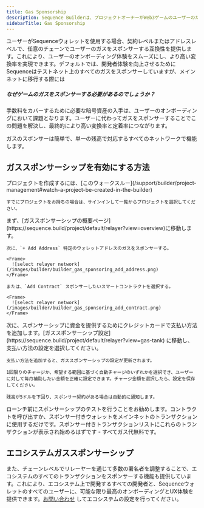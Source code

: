```yaml
---
title: Gas Sponsorship
description: Sequence Builderは、プロジェクトオーナーがWeb3ゲームのユーザーのためにガスを支援できるガススポンサーシップ機能を提供します。取引手数料をカバーすることで、プレイヤーは手数料用の暗号資産を入手する心配なく、シームレスなゲーム体験を楽しむことができます。
sidebarTitle: Gas Sponsorship
---
```


ユーザーがSequenceウォレットを使用する場合、契約レベルまたはアドレスレベルで、任意のチェーンでユーザーのガスをスポンサーする互換性を提供します。これにより、ユーザーのオンボーディング体験をスムーズにし、より高い変換率を実現できます。デフォルトでは、開発者体験を向上させるためにSequenceはテストネット上のすべてのガスをスポンサーしていますが、メインネットに移行する際には

##### なぜゲームのガスをスポンサーする必要があるのでしょうか？

手数料をカバーするために必要な暗号資産の入手は、ユーザーのオンボーディングにおいて課題となります。ユーザーに代わってガスをスポンサーすることでこの問題を解決し、最終的により高い変換率と定着率につながります。

ガスのスポンサーは簡単で、単一の残高で対応するすべてのネットワークで機能します。

## ガススポンサーシップを有効にする方法

<Steps>
  <Step title="Create or Select Project">
    プロジェクトを作成するには、[このウォークスルー](/support/builder/project-management#watch-a-project-be-created-in-the-builder)

    すでにプロジェクトをお持ちの場合は、サインインして一覧からプロジェクトを選択してください。
  </Step>

  <Step title="Sponsor Contract Address">
    まず、[ガススポンサーシップの概要ページ](https://sequence.build/project/default/relayer?view=overview)に移動します。

    次に、`+ Add Address` 特定のウォレットアドレスのガスをスポンサーする。

    <Frame>
      ![select relayer network](/images/builder/builder_gas_sponsoring_add_address.png)
    </Frame>

    または、`Add Contract` スポンサーしたいスマートコントラクトを選択する。

    <Frame>
      ![select relayer network](/images/builder/builder_gas_sponsoring_add_contract.png)
    </Frame>
  </Step>

  <Step title="Add Payment & Configure">
    次に、スポンサーシップに資金を提供するためにクレジットカードで支払い方法を追加します。[ガススポンサーシップ設定](https://sequence.build/project/default/relayer?view=gas-tank) に移動し、支払い方法の設定を選択してください。

    支払い方法を追加すると、ガススポンサーシップの設定が更新されます。

    1回限りのチャージか、希望する範囲に基づく自動チャージのいずれかを選択でき、ユーザーに対して毎月補助したい金額を正確に設定できます。チャージ金額を選択したら、設定を保存してください。

    残高が5ドルを下回り、スポンサー契約がある場合は自動的に通知します。
  </Step>

  <Step title="Test your Sponsorship">
    ローンチ前にスポンサーシップのテストを行うことをお勧めします。コントラクトを呼び出すか、スポンサー付きウォレットをメインネットのトランザクションに使用するだけです。スポンサー付きトランザクションリストにこれらのトランザクションが表示され始めるはずです - すべてガス代無料です。
  </Step>
</Steps>

## エコシステムガススポンサーシップ

また、チェーンレベルでリレーヤーを通じて多数の署名者を調整することで、エコシステムのすべてのトランザクションをスポンサーする機能も提供しています。これにより、エコシステム上で開発するすべての開発者と、Sequenceウォレットのすべてのユーザーに、可能な限り最高のオンボーディングとUX体験を提供できます。[お問い合わせ](https://support.sequence.xyz) してエコシステムの設定を行ってください。
